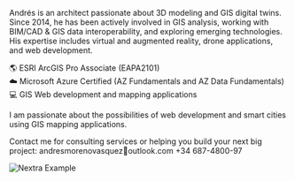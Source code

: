 
<head>
  <title>Portfolio | AndrésMoreno</title>
</head>

Andrés is an architect passionate about 3D modeling and GIS digital twins.
Since 2014, he has been actively involved in GIS analysis, working with BIM/CAD & GIS data interoperability, and exploring emerging technologies. His expertise includes virtual and augmented reality, drone applications, and web development.

🌎 ESRI ArcGIS Pro Associate (EAPA2101)<br/>
☁️ Microsoft Azure Certified (AZ Fundamentals and AZ Data Fundamentals)<br/>
💻 GIS Web development and mapping applications<br/>

I am passionate about the possibilities of web development and smart cities using GIS mapping applications.

Contact me for consulting services or helping you build your next big project: andresmorenovasquez📧outlook.com +34 687-4800-97

<Bleed>![Nextra Example](../public/mockup1.png)</Bleed>
